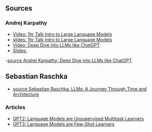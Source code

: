 ## Sources



### Andrej Karpathy

- [Video: 1hr Talk Intro to Large Language Models](https://www.youtube.com/watch?v=zjkBMFhNj_g)
- [slides: 1hr Talk Intro to Large Language Models](https://drive.google.com/file/d/1pxx_ZI7O-Nwl7ZLNk5hI3WzAsTLwvNU7/view)
- [Video: Deep Dive into LLMs like ChatGPT](https://www.youtube.com/watch?v=7xTGNNLPyMI)
- [Slides: ](todo add)


-[source Andrej Karpathy: Deep Dive into LLMs like ChatGPT](https://www.youtube.com/watch?v=7xTGNNLPyMI)

## Sebastian Raschka

- [source Sebastian Raschka: LLMs: A Journey Through Time and Architecture](https://www.youtube.com/watch?v=itIab9ZTAqk)



### Articles

- [GPT2: Language Models are Unsupervised Multitask Learners](https://cdn.openai.com/better-language-models/language_models_are_unsupervised_multitask_learners.pdf)
- [GPT3: Language Models are Few-Shot Learners](https://arxiv.org/abs/2005.14165)